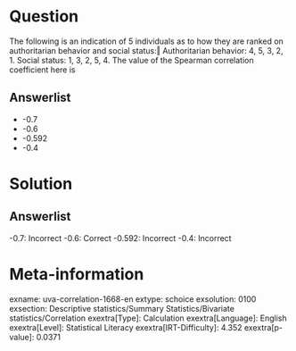 Question
========

The following is an indication of 5 individuals as to how they are ranked on authoritarian behavior and social status:‖ Authoritarian behavior: 4, 5, 3, 2, 1. Social status: 1, 3, 2, 5, 4. The value of the Spearman correlation coefficient here is

Answerlist
----------

* -0.7
* -0.6
* -0.592
* -0.4

Solution
========

Answerlist
----------

-0.7: Incorrect
-0.6: Correct
-0.592: Incorrect
-0.4: Incorrect

Meta-information
================
exname: uva-correlation-1668-en
extype: schoice
exsolution: 0100
exsection: Descriptive statistics/Summary Statistics/Bivariate statistics/Correlation
exextra[Type]: Calculation
exextra[Language]: English
exextra[Level]: Statistical Literacy
exextra[IRT-Difficulty]: 4.352
exextra[p-value]: 0.0371
